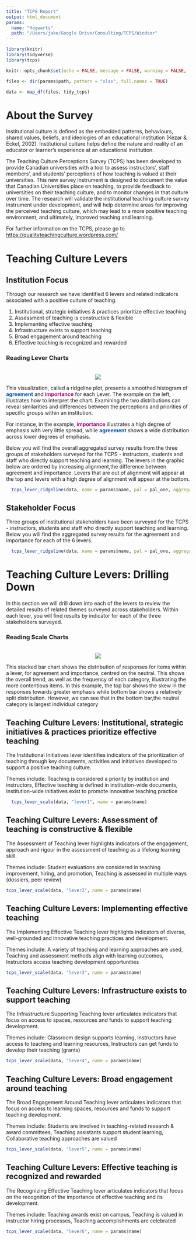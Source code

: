 ```yaml
---
title: "TCPS Report"
output: html_document
params:
  name: "Hogwarts"
  path: "/Users/jake/Google Drive/Consulting/TCPS/Windsor"
---
```


```r
library(knitr)
library(tidyverse)
library(tcps)

knitr::opts_chunk$set(echo = FALSE, message = FALSE, warning = FALSE, fig.width = 12, fig.height = 8)

files <- dir(params$path, pattern = "xlsx", full.names = TRUE)

data <- map_df(files, tidy_tcps)

```

# About the Survey

Institutional culture is defined as the embedded patterns, behaviours, shared values, beliefs, and ideologies of an educational institution (Kezar & Eckel, 2002). Institutional culture helps define the nature and reality of an educator or learner’s experience at an educational institution.

The Teaching Culture Perceptions Survey (TCPS) has been developed to provide Canadian universities with a tool to assess instructors’, staff members’, and students’ perceptions of how teaching is valued at their universities. This new survey instrument is designed to document the value that Canadian Universities place on teaching, to provide feedback to universities on their teaching culture, and to monitor changes in that culture over time. The research will validate the institutional teaching culture survey instrument under development, and will help determine areas for improving the perceived teaching culture, which may lead to a more positive teaching environment, and ultimately, improved teaching and learning.

For further information on the TCPS, please go to <https://qualityteachingculture.wordpress.com/>

# Teaching Culture Levers

## Institution Focus

Through our research we have identified 6 levers and related indicators associated with a positive culture of teaching.
 
1. Institutional, strategic initiatives & practices prioritize effective teaching
2. Assessment of teaching is constructive & flexible
3. Implementing effective teaching
4. Infrastructure exists to support teaching
5. Broad engagement around teaching
6. Effective teaching is recognized and rewarded

### Reading Lever Charts
<br>
<div class = "row">
  
<div class = "col-md-6">
<center>![](../figures/ridgeline_legend.png)</center>
</div>

<div class = "col-md-6">
This visualization, called a ridgeline plot, presents a smoothed histogram of <font color = "#0051b3"><b>agreement</b></font> and <font color = "#a70076"><b>importance</b></font> for each Lever. The example on the left, illustrates how to interpret the chart. Examining the two distributions can reveal similarities and differences between the perceptions and priorities of specific groups within an institution.

For instance, in the example, <font color = "#a70076"><b>importance</b></font> illustrates a high degree of emphasis with very little spread, while <font color = "#0051b3"><b>agreement</b></font> shows a wide distribution across lower degrees of emphasis.
</div>
</div>

Below you will find the overall aggregated survey results from the three groups of stakeholders surveyed for the TCPS - instructors, students and staff who directly support teaching and learning.  The levers in the graphic below are ordered by increasing alignment,the difference between agreement and importance. Levers that are out of alignment will appear at the top and levers with a high degree of alignment will appear at the bottom.

```r

  tcps_lever_ridgeline(data, name = params$name, pal = pal_one, aggregate = TRUE)

```

## Stakeholder Focus

Three groups of institutional stakeholders have been surveyed for the TCPS - instructors, students and staff who directly support teaching and learning. Below you will find the aggregated survey results for the agreement and importance for each of the 6 levers.

```r


  tcps_lever_ridgeline(data, name = params$name, pal = pal_one, aggregate = FALSE)

```
  
# Teaching Culture Levers: Drilling Down

In this section we will drill down into each of the levers to review the detailed results of related themes surveyed across stakeholders. Within each lever, you will find results by indicator for each of the three stakeholders surveyed. 
 
### Reading Scale Charts
<br>
<div class = "row">
  
<div class = "col-md-6">
<center>![](../figures/likert_legend.png)</center>
</div>

<div class = "col-md-6">
This stacked bar chart shows the distribution of responses for items within a lever, for agreement and importance, centred on the neutral. This shows the overall trend, as well as the frequency of each category, illustrating the more contentious items. In this example, the top bar shows the skew in the responses towards greater emphasis while bottom bar shows a relatively split distribution. However, we can see that in the bottom bar,the neutral category is largest individual category
</div>
</div>

## Teaching Culture Levers: Institutional, strategic initiatives & practices prioritize effective teaching

The Institutional Initiatives lever identifies indicators of the prioritization of teaching through key documents, activities and initiatives developed to support a positive teaching culture.

Themes include: Teaching is considered a priority by institution and instructors, Effective teaching is defined in institution-wide documents, Institution-wide initiatives exist to promote innovative teaching practice

```r
  tcps_lever_scale(data, "lever1", name = params$name)
```

## Teaching Culture Levers: Assessment of teaching is constructive & flexible

The Assessment of Teaching lever highlights indicators of the engagement, approach and rigour in the assessment of teaching as a lifelong learning skill.

Themes include: Student evaluations are considered in teaching improvement, hiring, and promotion, Teaching is assessed in multiple ways (dossiers, peer review)

```r
tcps_lever_scale(data, "lever2", name = params$name)
```
 
## Teaching Culture Levers: Implementing effective teaching

The Implementing Effective Teaching lever highlights indicators of diverse, well-grounded and innovative teaching practices and development.

Themes include: A variety of teaching and learning approaches are used, Teaching and assessment methods align with learning outcomes, Instructors access teaching development opportunities

```r
tcps_lever_scale(data, "lever3", name = params$name)
```
 
## Teaching Culture Levers: Infrastructure exists to support teaching

The Infrastructure Supporting Teaching lever articulates indicators that focus on access to spaces, resources and funds to support teaching development.

Themes include: Classroom design supports learning, Instructors have access to teaching and learning resources, Instructors can get funds to develop their teaching (grants)
 
```r
tcps_lever_scale(data, "lever4", name = params$name)
```

## Teaching Culture Levers: Broad engagement around teaching

The Broad Engagement Around Teaching lever articulates indicators that focus on access to learning spaces, resources and funds to support teaching development.

Themes include: Students are involved in teaching-related research & award committees, Teaching assistants support student learning, Collaborative teaching approaches are valued
 
```r
tcps_lever_scale(data, "lever5", name = params$name)
```

## Teaching Culture Levers: Effective teaching is recognized and rewarded

The Recognizing Effective Teaching lever articulates indicators that focus on the recognition of the importance of effective teaching and its development.

Themes include: Teaching awards exist on campus, Teaching is valued in instructor hiring processes, Teaching accomplishments are celebrated

```r
tcps_lever_scale(data, "lever6", name = params$name)
```


